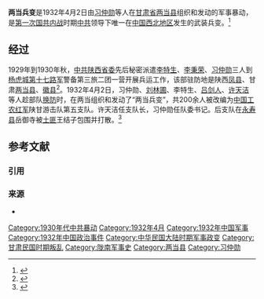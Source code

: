 '''两当兵变'''是1932年4月2日由[[习仲勋|习仲勋]]等人在[[甘肃省|甘肃省]][[两当县|两当县]]组织和发动的军事暴动，是[[第一次国共内战|第一次国共内战]]时期[[中国共产党|中共]]领导下唯一在[[中国西北地区|中国西北地区]]发生的武装兵变。<ref>{{Cite web|title=“两当兵变”纪念馆获批筹建|url=http://www.gsta.gov.cn/pub/lyzw/gzdt/szkx/longnan/2009/03/06/1236333632698.html|accessdate=2009-08-07|archive-url=https://archive.is/20120803024642/http://www.gsta.gov.cn/pub/lyzw/gzdt/szkx/longnan/2009/03/06/1236333632698.html|archive-date=2012-08-03|dead-url=no}}</ref>

==经过==
1929年到1930年秋，[[中国共产党陕西省委员会|中共陕西省委]]先后秘密派遣[[李特生|李特生]]、[[李秉荣|李秉荣]]、[[习仲勋|习仲勋]]三人到[[杨虎城|杨虎城]][[第十七路军|第十七路军]]警备第三旅二团一营开展兵运工作，该部驻防地是陕西[[凤县|凤县]]、甘肃[[两当县|两当县]]、[[徽县|徽县]]<ref>{{Cite web|title=两当兵变的特点和历史地位|url=http://lnb.gansudaily.com.cn/system/2009/06/11/011130818.shtml|accessdate=2009-08-07|archive-url=https://web.archive.org/web/20190511021158/http://lnb.gansudaily.com.cn/system/2009/06/11/011130818.shtml|archive-date=2019-05-11|dead-url=no}}</ref>。1932年4月2日，习仲勋、[[刘林圃|刘林圃]]、李特生、[[吕剑人|吕剑人]]、[[许天洁|许天洁]]等人趁部队[[换防|换防]]时，在两当组织和发动了“两当兵变”，共200余人被改编为[[中国工农红军|中国工农红军]]陕甘游击队第五支队。许天洁任支队长，习仲勋任队委书记。后支队在[[永寿县|永寿县]]岳御寺被[[土匪|土匪]]王结子包围并打散。<ref>{{Cite web|title=领导发动两当兵变|url=http://www.crt.com.cn/xzx/ldbb.html|access-date=2021-09-23|publisher=习仲勋纪念馆|archive-url=https://web.archive.org/web/20090601112847/http://www.crt.com.cn/xzx/ldbb.html|archive-date=2009-06-01|dead-url=no}}</ref>

== 参考文献 ==
=== 引用 ===
{{Reflist}}

=== 来源 ===
{{ReflistH}}
* {{cite news|url=http://epaper.gansudaily.com.cn/gsrb/html/2013-10/10/content_160147.htm|title=甘肃省举行纪念习仲勋同志诞辰100周年暨两当兵变历史地位座谈会|date=2013年10月10日|publisher=甘肃日报|accessdate=2013-10-10|archiveurl=https://web.archive.org/web/20131013062111/http://epaper.gansudaily.com.cn/gsrb/html/2013-10/10/content_160147.htm|archive-date=2013-10-13|deadurl=yes}}
{{ReflistF}}

{{DEFAULTSORT:L两}}
[[Category:1930年代中共暴动|Category:1930年代中共暴动]]
[[Category:1932年4月|Category:1932年4月]]
[[Category:1932年中国军事|Category:1932年中国军事]]
[[Category:1932年中国政治事件|Category:1932年中国政治事件]]
[[Category:中华民国大陆时期军事政变|Category:中华民国大陆时期军事政变]]
[[Category:甘肃民国时期叛乱|Category:甘肃民国时期叛乱]]
[[Category:陇南军事史|Category:陇南军事史]]
[[Category:两当县|Category:两当县]]
[[Category:习仲勋|Category:习仲勋]]